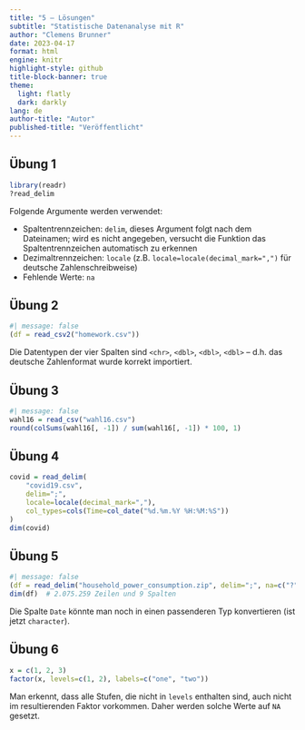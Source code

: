 ```yaml
---
title: "5 – Lösungen"
subtitle: "Statistische Datenanalyse mit R"
author: "Clemens Brunner"
date: 2023-04-17
format: html
engine: knitr
highlight-style: github
title-block-banner: true
theme:
  light: flatly
  dark: darkly
lang: de
author-title: "Autor"
published-title: "Veröffentlicht"
---
```


## Übung 1

```r
library(readr)
?read_delim
```

Folgende Argumente werden verwendet:

- Spaltentrennzeichen: `delim`, dieses Argument folgt nach dem Dateinamen; wird es nicht angegeben, versucht die Funktion das Spaltentrennzeichen automatisch zu erkennen
- Dezimaltrennzeichen: `locale` (z.B. `locale=locale(decimal_mark=",")` für deutsche Zahlenschreibweise)
- Fehlende Werte: `na`


## Übung 2

```r
#| message: false
(df = read_csv2("homework.csv"))
```

Die Datentypen der vier Spalten sind `<chr>`, `<dbl>`, `<dbl>`, `<dbl>` – d.h. das deutsche Zahlenformat wurde korrekt importiert.


## Übung 3

```r
#| message: false
wahl16 = read_csv("wahl16.csv")
round(colSums(wahl16[, -1]) / sum(wahl16[, -1]) * 100, 1)
```


## Übung 4

```r
covid = read_delim(
    "covid19.csv",
    delim=";",
    locale=locale(decimal_mark=","),
    col_types=cols(Time=col_date("%d.%m.%Y %H:%M:%S"))
)
dim(covid)
```


## Übung 5

```r
#| message: false
(df = read_delim("household_power_consumption.zip", delim=";", na=c("?", "")))
dim(df)  # 2.075.259 Zeilen und 9 Spalten
```

Die Spalte `Date` könnte man noch in einen passenderen Typ konvertieren (ist jetzt `character`).


## Übung 6


```r
x = c(1, 2, 3)
factor(x, levels=c(1, 2), labels=c("one", "two"))
```

Man erkennt, dass alle Stufen, die nicht in `levels` enthalten sind, auch nicht im resultierenden Faktor vorkommen. Daher werden solche Werte auf `NA` gesetzt.

